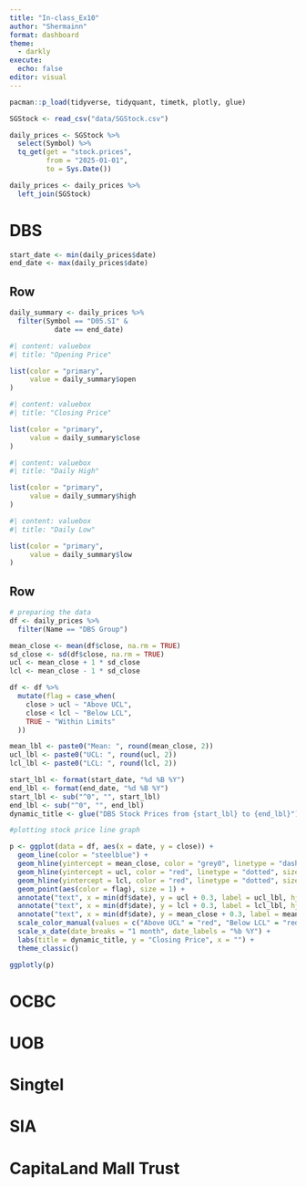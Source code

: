 ```yaml
---
title: "In-class_Ex10"
author: "Shermainn"
format: dashboard
theme: 
  - darkly
execute: 
  echo: false
editor: visual
---
```




```r
pacman::p_load(tidyverse, tidyquant, timetk, plotly, glue)
```

```r
SGStock <- read_csv("data/SGStock.csv")
```

```r
daily_prices <- SGStock %>%
  select(Symbol) %>%
  tq_get(get = "stock.prices",
         from = "2025-01-01",
         to = Sys.Date())

daily_prices <- daily_prices %>%
  left_join(SGStock)
```

# DBS
```r
start_date <- min(daily_prices$date)
end_date <- max(daily_prices$date)
```

## Row {height=20%}

```r
daily_summary <- daily_prices %>%
  filter(Symbol == "D05.SI" &
           date == end_date)
```

```r
#| content: valuebox
#| title: "Opening Price"

list(color = "primary",
     value = daily_summary$open
)
```
```r
#| content: valuebox
#| title: "Closing Price"

list(color = "primary",
     value = daily_summary$close
)
```

```r
#| content: valuebox
#| title: "Daily High"

list(color = "primary",
     value = daily_summary$high
)
```

```r
#| content: valuebox
#| title: "Daily Low"

list(color = "primary",
     value = daily_summary$low
)
```
## Row

```r
# preparing the data
df <- daily_prices %>%
  filter(Name == "DBS Group")

mean_close <- mean(df$close, na.rm = TRUE)
sd_close <- sd(df$close, na.rm = TRUE)
ucl <- mean_close + 1 * sd_close
lcl <- mean_close - 1 * sd_close

df <- df %>%
  mutate(flag = case_when(
    close > ucl ~ "Above UCL",
    close < lcl ~ "Below LCL",
    TRUE ~ "Within Limits"
  ))

mean_lbl <- paste0("Mean: ", round(mean_close, 2))
ucl_lbl <- paste0("UCL: ", round(ucl, 2))
lcl_lbl <- paste0("LCL: ", round(lcl, 2))

start_lbl <- format(start_date, "%d %B %Y")
end_lbl <- format(end_date, "%d %B %Y")
start_lbl <- sub("^0", "", start_lbl)
end_lbl <- sub("^0", "", end_lbl)
dynamic_title <- glue("DBS Stock Prices from {start_lbl} to {end_lbl}")
```

```r
#plotting stock price line graph 

p <- ggplot(data = df, aes(x = date, y = close)) +
  geom_line(color = "steelblue") +
  geom_hline(yintercept = mean_close, color = "grey0", linetype = "dashed", size = 0.5, alpha = 0.8) +
  geom_hline(yintercept = ucl, color = "red", linetype = "dotted", size = 0.5, alpha = 0.8) +
  geom_hline(yintercept = lcl, color = "red", linetype = "dotted", size = 0.5, alpha = 0.8) +
  geom_point(aes(color = flag), size = 1) +
  annotate("text", x = min(df$date), y = ucl + 0.3, label = ucl_lbl, hjust = 0, color = "red", size = 3.5) +
  annotate("text", x = min(df$date), y = lcl + 0.3, label = lcl_lbl, hjust = 0, color = "red", size = 3.5) +
  annotate("text", x = min(df$date), y = mean_close + 0.3, label = mean_lbl, hjust = 0, color = "darkgreen", size = 3.5) +
  scale_color_manual(values = c("Above UCL" = "red", "Below LCL" = "red", "within Limits" = "steelblue")) +
  scale_x_date(date_breaks = "1 month", date_labels = "%b %Y") +
  labs(title = dynamic_title, y = "Closing Price", x = "") +
  theme_classic()

ggplotly(p)
```
# OCBC

# UOB

# Singtel

# SIA

# CapitaLand Mall Trust